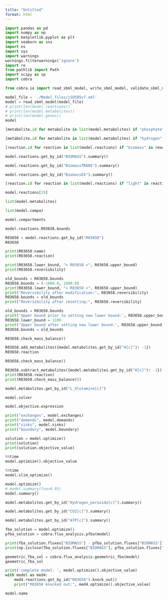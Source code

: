 ```yaml
---
title: "Untitled"
format: html
---
```



```python
import pandas as pd
import numpy as np
import matplotlib.pyplot as plt
import seaborn as sns
import os
import sys
import warnings
warnings.filterwarnings('ignore')
import re
from pathlib import Path
import scipy as sp
import cobra

from cobra.io import read_sbml_model, write_sbml_model, validate_sbml_model
```

```python
model_file = './Model_files/iSO595v7.xml'
model = read_sbml_model(model_file)
# print(len(model.reactions))
# print(len(model.metabolites))
# print(len(model.genes))
model
```

```python
[metabolite.id for metabolite in list(model.metabolites) if "phosphate" in metabolite.id.lower()]
```

```python
[metabolite.id for metabolite in list(model.metabolites) if "hydrogen" in metabolite.id.lower()]
```

```python
[reaction.id for reaction in list(model.reactions) if "biomass" in reaction.id.lower()]
```

```python
model.reactions.get_by_id("BIOMASS").summary()
```

```python
model.reactions.get_by_id("BiomassTRANS").summary()
```

```python
model.reactions.get_by_id("BiomassEX").summary()
```

```python
[reaction.id for reaction in list(model.reactions) if "light" in reaction.id.lower()]
```

```python
model.reactions[29]
```



```python
list(model.metabolites)
```


```python
list(model.compa)
```

```python
model.compartments
```


```python
model.reactions.R03658.bounds
```



```python
R03658 = model.reactions.get_by_id("R03658")
R03658
```


```python
print(R03658.name)
print(R03658.reaction)
```

```python
print(R03658.lower_bound, "< R03658 <", R03658.upper_bound)
print(R03658.reversibility)
```


```python
old_bounds = R03658.bounds
R03658.bounds = (-1000.0, 1000.0)
print(R03658.lower_bound, "< R03658 <", R03658.upper_bound)
print("Reversibility after modification:", R03658.reversibility)
R03658.bounds = old_bounds
print("Reversibility after resetting:", R03658.reversibility)
```
```python
old_bounds = R03658.bounds
print('Upper bound prior to setting new lower bound:', R03658.upper_bound)
R03658.lower_bound = 1100
print('Upper bound after setting new lower bound:', R03658.upper_bound)
R03658.bounds = old_bounds
```

```python
R03658.check_mass_balance()
```

```python
R03658.add_metabolites({model.metabolites.get_by_id("H[c]"): -1})
R03658.reaction
```

```python
R03658.check_mass_balance()
```

```python
R03658.subtract_metabolites({model.metabolites.get_by_id("H[c]"): -1})
print(R03658.reaction)
print(R03658.check_mass_balance())
```

```python
model.metabolites.get_by_id("L_Glutamine[c]")
```

```python
model.solver
```


```python
model.objective.expression
```

```python
print("exchanges", model.exchanges)
print("demands", model.demands)
print("sinks", model.sinks)
print("boundary", model.boundary)
```

```python
solution = model.optimize()
print(solution)
print(solution.objective_value)

```

```python
%%time
model.optimize().objective_value
```

```python
%%time
model.slim_optimize()
```

```python
model.optimize()
# model.summary(fva=0.95)
model.summary()

```

```python
model.metabolites.get_by_id("Hydrogen_peroxide[c]").summary()

```

```python
model.metabolites.get_by_id("CO2[c]").summary()
```

```python
model.metabolites.get_by_id("ATP[c]").summary()
```

```python
fba_solution = model.optimize()
pfba_solution = cobra.flux_analysis.pfba(model)

print(fba_solution.fluxes["BIOMASS"] - pfba_solution.fluxes["BIOMASS"])
print(np.isclose(fba_solution.fluxes["BIOMASS"], pfba_solution.fluxes["BIOMASS"]))
```

```python
geometric_fba_sol = cobra.flux_analysis.geometric_fba(model)
geometric_fba_sol
```

```python
print('complete model: ', model.optimize().objective_value)
with model as med4:
    med4.reactions.get_by_id("R03658").knock_out()
    print("R03658 knocked out:", med4.optimize().objective_value)

```

```python
model.name
```
